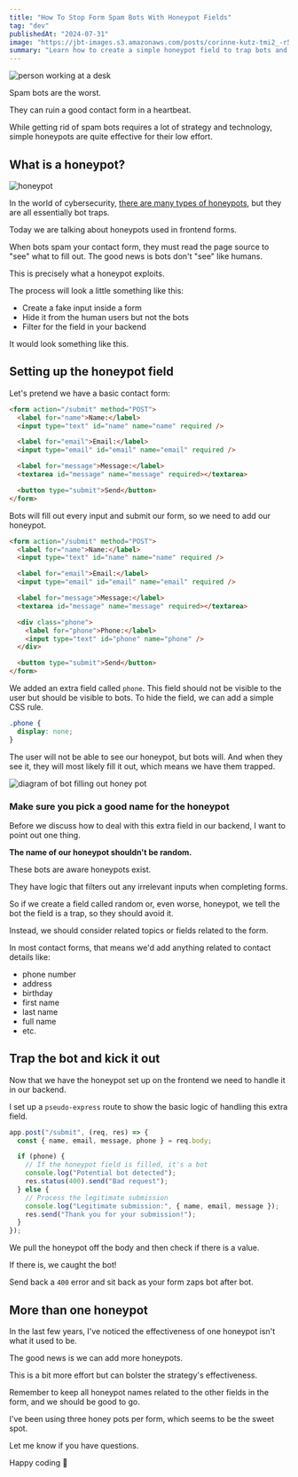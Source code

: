 ```yaml
---
title: "How To Stop Form Spam Bots With Honeypot Fields"
tag: "dev"
publishedAt: "2024-07-31"
image: "https://jbt-images.s3.amazonaws.com/posts/corinne-kutz-tmi2_-r5nfo-unsplash-scaled.jpeg"
summary: "Learn how to create a simple honeypot field to trap bots and stop them from completing your forms. No CAPTCHAs needed."
---
```


<Image
  src="https://jbt-images.s3.amazonaws.com/posts/corinne-kutz-tmi2_-r5nfo-unsplash-scaled.jpeg"
  alt="person working at a desk"
/>

Spam bots are the worst.

They can ruin a good contact form in a heartbeat.

While getting rid of spam bots requires a lot of strategy and technology, simple honeypots are quite effective for their low effort.

## What is a honeypot?

<Image
  src="https://jbt-images.s3.amazonaws.com/posts/giphy+(1).webp"
  alt="honeypot"
/>

In the world of cybersecurity, [there are many types of honeypots](<https://en.wikipedia.org/wiki/Honeypot_(computing)>), but they are all essentially bot traps.

Today we are talking about honeypots used in frontend forms.

When bots spam your contact form, they must read the page source to "see" what to fill out. The good news is bots don't "see" like humans.

This is precisely what a honeypot exploits.

The process will look a little something like this:

- Create a fake input inside a form
- Hide it from the human users but not the bots
- Filter for the field in your backend

It would look something like this.

## Setting up the honeypot field

Let's pretend we have a basic contact form:

```html
<form action="/submit" method="POST">
  <label for="name">Name:</label>
  <input type="text" id="name" name="name" required />

  <label for="email">Email:</label>
  <input type="email" id="email" name="email" required />

  <label for="message">Message:</label>
  <textarea id="message" name="message" required></textarea>

  <button type="submit">Send</button>
</form>
```

Bots will fill out every input and submit our form, so we need to add our honeypot.

```html
<form action="/submit" method="POST">
  <label for="name">Name:</label>
  <input type="text" id="name" name="name" required />

  <label for="email">Email:</label>
  <input type="email" id="email" name="email" required />

  <label for="message">Message:</label>
  <textarea id="message" name="message" required></textarea>

  <div class="phone">
    <label for="phone">Phone:</label>
    <input type="text" id="phone" name="phone" />
  </div>

  <button type="submit">Send</button>
</form>
```

We added an extra field called `phone`. This field should not be visible to the user but should be visible to bots. To hide the field, we can add a simple CSS rule.

```css
.phone {
  display: none;
}
```

The user will not be able to see our honeypot, but bots will. And when they see it, they will most likely fill it out, which means we have them trapped.

<Image
  src="https://jbt-images.s3.amazonaws.com/posts/CleanShot-2024-07-31-at-15.22.20%402x+(1).webp"
  alt="diagram of bot filling out honey pot"
/>

### Make sure you pick a good name for the honeypot

Before we discuss how to deal with this extra field in our backend, I want to point out one thing.

**The name of our honeypot shouldn't be random.**

These bots are aware honeypots exist.

They have logic that filters out any irrelevant inputs when completing forms.

So if we create a field called random or, even worse, honeypot, we tell the bot the field is a trap, so they should avoid it.

Instead, we should consider related topics or fields related to the form.

In most contact forms, that means we'd add anything related to contact details like:

- phone number
- address
- birthday
- first name
- last name
- full name
- etc.

## Trap the bot and kick it out

Now that we have the honeypot set up on the frontend we need to handle it in our backend.

I set up a <Code>pseudo-express</Code> route to show the basic logic of handling this extra field.

```js
app.post("/submit", (req, res) => {
  const { name, email, message, phone } = req.body;

  if (phone) {
    // If the honeypot field is filled, it's a bot
    console.log("Potential bot detected");
    res.status(400).send("Bad request");
  } else {
    // Process the legitimate submission
    console.log("Legitimate submission:", { name, email, message });
    res.send("Thank you for your submission!");
  }
});
```

We pull the honeypot off the body and then check if there is a value.

If there is, we caught the bot!

Send back a <Code>400</Code> error and sit back as your form zaps bot after bot.

## More than one honeypot

In the last few years, I've noticed the effectiveness of one honeypot isn't what it used to be.

The good news is we can add more honeypots.

This is a bit more effort but can bolster the strategy's effectiveness.

Remember to keep all honeypot names related to the other fields in the form, and we should be good to go.

I've been using three honey pots per form, which seems to be the sweet spot.

Let me know if you have questions.

Happy coding 🤙

